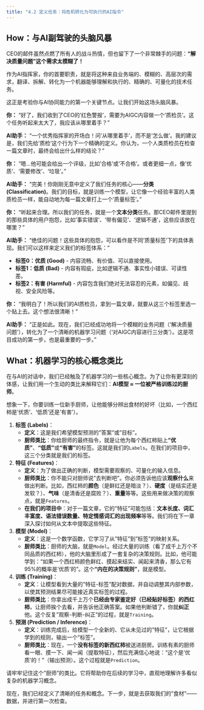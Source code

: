 ```yaml
---
title: "4.2 定义任务：将危机转化为可执行的AI指令"
---
```


## **How：与AI副驾驶的头脑风暴**

CEO的邮件虽然点燃了所有人的战斗热情，但也留下了一个非常棘手的问题：**"解决质量问题"这个需求太模糊了！**

作为AI指挥家，你的首要职责，就是将这种来自业务端的、模糊的、高层次的需求，翻译、拆解、转化为一个机器能够理解和执行的、精确的、可量化的技术任务。

这正是考验你与AI协同能力的第一个关键节点。让我们开始这场头脑风暴。

::: {.callout-note title="与AI的探索之旅"}

**你：** "好了，我们收到了CEO的'红色警报'，需要为AIGC内容做一个'质检员'。这个任务听起来太大了，我应该从哪里着手？"

**AI助手：** "一个优秀指挥家的开场白！问'从哪里着手'，而不是'怎么做'。我的建议是，我们先给'质检'这个行为下一个精确的定义。你认为，一个人类质检员在检查一篇文章时，最终会给出什么样的结论？"

**你：** "嗯...他可能会给出一个评级，比如'合格'或'不合格'。或者更细一点，像'优质'、'需要修改'、'垃圾'。"

**AI助手：** "完美！你刚刚无意中定义了我们任务的核心——**分类 (Classification)**。我们的目标，就是训练一个模型，让它像一个经验丰富的人类质检员一样，能自动地为每一篇文章打上一个'质量标签'。"

**你：** "听起来合理。所以我们的任务，就是一个**文本分类**任务。那CEO邮件里提到的那些具体的用户抱怨，比如'事实错误'、'带有偏见'、'逻辑不通'，这些应该放在哪里？"

**AI助手：** "绝佳的问题！这些具体的抱怨，可以看作是不同'质量标签'下的具体表现。我们可以这样来定义我们的标签体系："

*   **标签0：优质 (Good)** - 内容流畅、有价值、可以直接使用。
*   **标签1：低质 (Bad)** - 内容有瑕疵，比如逻辑不通、事实性小错误、可读性差。
*   **标签2：有害 (Harmful)** - 内容包含我们绝对无法容忍的元素，如偏见、歧视、安全风险等。

**你：** "我明白了！所以我们的AI质检员，拿到一篇文章，就要从这三个标签里选一个贴上去。这个想法很清晰！"

**AI助手：** "正是如此。现在，我们已经成功地将一个模糊的业务问题（'解决质量问题'），转化为了一个清晰的机器学习问题（'对AIGC内容进行三分类'）。这是项目成功的第一步，也是最重要的一步。"

:::

## **What：机器学习的核心概念类比**

在与AI的对话中，我们已经触及了机器学习的一些核心概念。为了让你有更深刻的体感，让我们用一个生动的类比来解释它们：**AI模型 ≈ 一位被严格训练过的厨师**。

::: {.callout-tip title="核心概念：用“厨师”理解机器学习"}

想象一下，你要训练一位新手厨师，让他能够分辨出食材的好坏（比如，一个西红柿是'优质'、'低质'还是'有害'）。

1.  **标签 (Labels)**：
    *   **定义**：这是我们希望模型预测的"答案"或"目标"。
    *   **厨师类比**：你给厨师的最终指令，就是让他为每个西红柿贴上**"优质"**、**"低质"**或**"有害"**的标签。这就是我们的`Labels`。在我们的项目中，这三个分类就是我们的标签。

2.  **特征 (Features)**：
    *   **定义**：为了做出正确的判断，模型需要观察的、可量化的输入信息。
    *   **厨师类比**：你不能只对厨师说"去判断吧"。你必须告诉他应该**观察什么**来做出判断。比如，西红柿的**颜色**（是鲜红还是暗淡？）、**硬度**（是结实还是发软？）、**气味**（是清香还是腐败？）、**重量**等等。这些用来做决策的观察点，就是`Features`。
    *   **在我们的项目中**：对于一篇文章，它的"特征"可能包括：**文本长度、词汇丰富度、语法错误数量、特定情感词汇的出现频率**等等。我们将在下一章深入探讨如何从文本中提取这些特征。

3.  **模型 (Model)**：
    *   **定义**：这是一个数学函数，它学习了从"特征"到"标签"的映射关系。
    *   **厨师类比**：厨师的大脑，就是`Model`。经过大量的训练（看了成千上万个不同品质的西红柿），他的大脑里形成了一套复杂的决策规则。比如，他可能学到："如果一个西红柿颜色鲜红、摸起来结实、闻起来清香，那么它有95%的概率是'优质'的"。这个**"内在的决策规则"**，就是模型。

4.  **训练 (Training)**：
    *   **定义**：让模型看到大量的"特征-标签"配对数据，并自动调整其内部参数，以使其预测结果尽可能接近真实标签的过程。
    *   **厨师类比**：你拿出成千上万个**已经由专家鉴定好（已经贴好标签）的西红柿**，让厨师挨个去看，并告诉他正确答案。如果他判断错了，你就**纠正**他。这个反复"观察-判断-纠正"的过程，就是`Training`。

5.  **预测 (Prediction / Inference)**：
    *   **定义**：训练完成后，给模型一个全新的、它从未见过的"特征"，让它根据学到的规则，输出一个"标签"。
    *   **厨师类比**：现在，一个**没有标签的新西红柿**被送进厨房。训练有素的厨师看一眼、摸一下、闻一闻（提取特征），然后充满信心地说："这个是'优质'的！"（输出预测）。这个过程就是`Prediction`。

:::

请牢牢记住这个"厨师"的类比。它将帮助你在后续的学习中，直观地理解许多看似复杂的机器学习概念。

现在，我们已经定义了清晰的任务和概念。下一步，就是去获取我们的"食材"——数据，并进行第一次检查。 